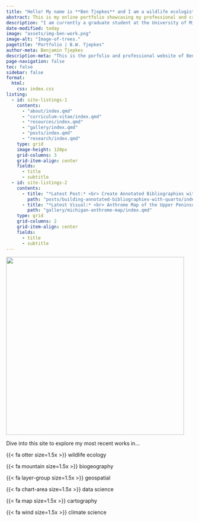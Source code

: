 ---
title: "Hello! My name is **Ben Tjepkes** and I am a wildlife ecologist and data-driven geographer."
abstract: This is my online portfolio showcasing my professional and creative works.
description: "I am currently a graduate student at the University of Missouri studying geographic information systems in the Department of Geography. My work focuses on using a variety of data science and geospatial tools to conduct research in wildlife ecology and biogeography."
date-modified: today
image: "assets/img-ben-work.png"
image-alt: "Image-of-trees."
pagetitle: "Portfolio | B.W. Tjepkes"
author-meta: Benjamin Tjepkes
description-meta: "This is the porfolio and professional website of Benjamin Tjepkes."
page-navigation: false
toc: false
sidebar: false
format:
  html:
    css: index.css
listing:
  - id: site-listings-1
    contents:
      - "about/index.qmd"
      - "curriculum-vitae/index.qmd"
      - "resources/index.qmd"
      - "gallery/index.qmd"
      - "posts/index.qmd"
      - "research/index.qmd"
    type: grid
    image-height: 120px
    grid-columns: 3
    grid-item-align: center
    fields:
      - title
      - subtitle
  - id: site-listings-2
    contents:
      - title: "*Latest Post:* <br> Create Annotated Bibliographies with Quarto"
        path: "posts/building-annotated-bibliographies-with-quarto/index.qmd"
      - title: "*Latest Visual:* <br> Anthrome Map of the Upper Peninsula, MI"
        path: "gallery/michigan-anthrome-map/index.qmd"
    type: grid
    grid-columns: 2
    grid-item-align: center
    fields:
      - title
      - subtitle
---

::: {#intro-section .column-page}

![](assets/img-ben-with-bear.jpg){width=5in}

::: {#intro-section-text}
Dive into this site to explore my most recent works in...
:::

::: {.container}

::: {.item}
{{< fa otter size=1.5x >}} wildlife ecology
:::
::: {.item}
{{< fa mountain size=1.5x >}} biogeography
:::
::: {.item}
{{< fa layer-group size=1.5x >}} geospatial
:::
::: {.item}
{{< fa chart-area size=1.5x >}} data science
:::
::: {.item}
{{< fa map size=1.5x >}} cartography
:::
::: {.item}
{{< fa wind size=1.5x >}} climate science
:::
:::
:::

::: {#site-listings-1 .column-page}
:::

::: {#site-listings-2 .column-page .index-latest}
:::